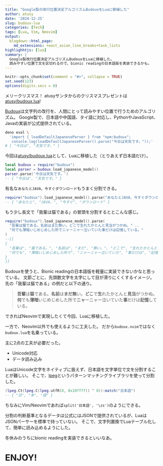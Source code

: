 ```yaml
---
title: "Google製の改行位置決定アルゴリズムBudouxをLuaに移植した"
author: atusy
date: '2024-12-25'
slug: budoux-lua
categories: [Tech]
tags: [Lua, Vim, Neovim]
output:
  blogdown::html_page:
    md_extensions: +east_asian_line_breaks+task_lists
highlighhtjs: [lua]
summary: |
  Google製改行位置決定アルゴリズムBudouxをLuaに移植した。
  読みやすい位置で文を区切れるので、bionic readingの日本語版を実装できるかも。
---
```


```r
knitr::opts_chunk$set(comment = "#>", collapse = TRUE)
set.seed(123)
options(digits.secs = 0)
```

メリークリスマス！
atusyサンタからのクリスマスプレゼントは[atusy/budoux.lua](https://github.com/atusy/budoux.lua)!

[Budoux](https://github.com/google/budoux)は文字列の改行を、人間にとって読みやすい位置で行うためのアルゴリズム。
Google製で、日本語や中国語、タイ語に対応し、PythonやJavaScript、Javaの実装が公式提供されている。

``` bash
deno eval \
  'import { loadDefaultJapaneseParser } from "npm:budoux"; 
   console.log(loadDefaultJapaneseParser().parse("今日は天気です。"));'
# [ "今日は", "天気です。" ]
```

今回は[atusy/budoux.lua](https://github.com/atusy/budoux.lua)として、Luaに移植した（とりあえず日本語だけ）。

``` lua
local budoux = require("budoux")
local parser = budoux.load_japanese_model()
parser.parse('今日は天気です。')
-- { "今日は", "天気です。" }
```

有名な`あなたとJAVA，今すぐダウンロード`もうまく分割できる。

```lua
require("budoux").load_japanese_model().parse("あなたとJAVA，今すぐダウンロード")
-- { "あなたと", "JAVA，", "今すぐ", "ダウンロード" }
```

もう少し長文で「我輩は猫である」の冒頭を分割するととこんな感じ。

```lua
require("budoux").load_japanese_model().parse(
  "吾輩は猫である。名前はまだ無い。どこで生れたかとんと見当がつかぬ。" ..
  "何でも薄暗いじめじめした所でニャーニャー泣いていた事だけは記憶している。"
)
--[[
{ 
  "吾輩は", "猫である。", "名前は", "まだ", "無い。", "どこで", "生れたかとんと", "見当が", "つかぬ。",
  "何でも", "薄暗いじめじめした所で", "ニャーニャー泣いていた", "事だけは", "記憶している。"
}
]] 
```

Budouxを使うと、Bionic readingの日本語版を軽量に実装できないかなと思っている。
文節ごとに、先頭数文字を太字にして目が滑りにくくするイメージ。
先の「我輩は猫である」の例だと以下の通り。

> <strong>吾輩</strong>は<strong>猫</strong>である。<strong>名前</strong>は<strong>まだ</strong><strong>無</strong>い。<strong>どこ</strong>で<strong>生</strong>れたかとんと<strong>見当</strong>がつかぬ。<strong>何</strong>でも<strong>薄暗</strong>いじめじめした所で<strong>ニャ</strong>ーニャー泣いていた<strong>事</strong>だけは<strong>記憶</strong>している。

できればNeovimで実現したくて今回、Luaに移植した。

一方で、Neovim以外でも使えるように工夫した。
だから`budoux.nvim`ではなく`budoux.lua`を名乗っている。

主に2点の工夫が必要だった。

- Unicode対応
- データ読み込み

LuaはUnicode文字をネイティブに扱えず、日本語を文字単位で文を分割することが難しい。
そこで、[lpeg](https://www.inf.puc-rio.br/~roberto/lpeg/)というパターンマッチングライブラリを使って分割した。

``` lua
(lpeg.Ct(lpeg.C(lpeg.utfR(0, 0x10ffff)) ^ 0)):match("日本語")
-- { "日", "本", "語" }
```

ちなみにVim/Neovimであれば`split('日本語', '\zs')`のようにできる。

分割の判断基準となるデータは公式にはJSONで提供されているが、LuaはJSONパーサーを標準で持っていない。
そこで、文字列置換でLuaテーブル化して、簡単に読み込めるようにした。

冬休みのうちにbionic readingを実装できるといいなあ。

# ENJOY!
